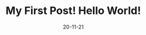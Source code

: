 ---
title: My First Post! Hello World!
slug: my-first-post
date: 20-11-21
featureImage: beautiful.jpeg
excerpt: check this out
---